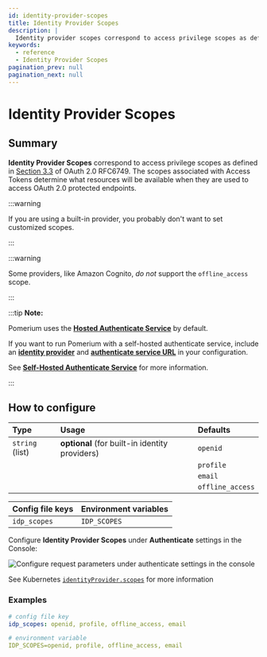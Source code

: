 ```yaml
---
id: identity-provider-scopes
title: Identity Provider Scopes
description: |
  Identity provider scopes correspond to access privilege scopes as defined in Section 33 of OAuth 20 RFC6749.
keywords:
  - reference
  - Identity Provider Scopes
pagination_prev: null
pagination_next: null
---
```



# Identity Provider Scopes

## Summary

**Identity Provider Scopes** correspond to access privilege scopes as defined in [Section 3.3](https://www.rfc-editor.org/rfc/rfc6749#section-3.3) of OAuth 2.0 RFC6749\. The scopes associated with Access Tokens determine what resources will be available when they are used to access OAuth 2.0 protected endpoints.

:::warning

If you are using a built-in provider, you probably don't want to set customized scopes.

:::

:::warning

Some providers, like Amazon Cognito, _do not_ support the `offline_access` scope.

:::

:::tip **Note:**

Pomerium uses the [**Hosted Authenticate Service**](/docs/capabilities/hosted-authenticate-service) by default.

If you want to run Pomerium with a self-hosted authenticate service, include an [**identity provider**](/docs/identity-providers) and [**authenticate service URL**](/docs/reference/authenticate-service-url) in your configuration.

See [**Self-Hosted Authenticate Service**](/docs/capabilities/self-hosted-authenticate-service) for more information.

:::

## How to configure

| **Type** | **Usage** | **Defaults** |
| :-- | :-- | :-- |
| `string` (list) | **optional** (for built-in identity providers) | `openid` |
|  |  | `profile` |
|  |  | `email` |
|  |  | `offline_access` |

<Tabs>
<TabItem value="Core" label="Core">

| **Config file keys** | **Environment variables** |
| :------------------- | :------------------------ |
| `idp_scopes`         | `IDP_SCOPES`              |

</TabItem>
<TabItem value="Enterprise" label="Enterprise">

Configure **Identity Provider Scopes** under **Authenticate** settings in the Console:

![Configure request parameters under authenticate settings in the console](./img/idp_options/idp-scopes.png)

</TabItem>
<TabItem value="Kubernetes" label="Kubernetes">

See Kubernetes [`identityProvider.scopes`](/docs/deploying/k8s/reference#identityprovider) for more information

</TabItem>
</Tabs>

### Examples

```yaml
# config file key
idp_scopes: openid, profile, offline_access, email

# environment variable
IDP_SCOPES=openid, profile, offline_access, email
```
